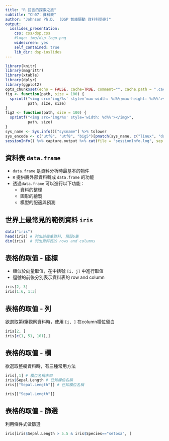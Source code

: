 ```yaml
---
title: "R 語言的探索之旅"
subtitle: "Ch07：資料表"
author: "Johnson Ph.D.  (DSP 智庫驅動 資料科學家)"
output:
  ioslides_presentation:
    css: css/dsp.css
    #logo: img/dsp_logo.png
    widescreen: yes
    self_contained: true
    lib_dir: dsp-ioslides
---
```

```r
library(knitr)
library(magrittr)
library(xtable)
library(dplyr)
library(ggplot2)
opts_chunk$set(echo = FALSE, cache=TRUE, comment="", cache.path = ".cache-EDA/")
fig <- function(path, size = 100) {
  sprintf("<img src='img/%s' style='max-width: %d%%;max-height: %d%%'></img>", 
          path, size, size)
}
fig2 <- function(path, size = 100) {
  sprintf("<img src='img/%s' style='width: %d%%'></img>", 
          path, size)
}
sys_name <- Sys.info()["sysname"] %>% tolower
sys_encode <- c("utf8", "utf8", "big5")[pmatch(sys_name, c("linux", "darwin", "windows"))]
sessionInfo() %>% capture.output %>% cat(file = "sessionInfo.log", sep = "\n")
```
## 資料表 `data.frame`

- `data.frame` 是資料分析時最基本的物件
- `R` 提供將外部資料轉成 `data.frame` 的功能
- 透過`data.frame` 可以進行以下功能：
    - 資料的整理
    - 圖形的繪製
    - 模型的配適與預測


## 世界上最常見的範例資料 `iris`  
```r
data("iris")
head(iris) # 列出前幾筆資料, 預設6筆
dim(iris)  # 列出資料表的 rows and columns
```

## 表格的取值 - 座標
- 類似於向量取值，在中括號 `[i, j]` 中進行取值
- 逗號的前後分別表示資料表的 row and column
```r
iris[2, 3]
iris[1:6, 1:3]
```

## 表格的取值 - 列
欲選取第i筆觀察資料時，使用 `[i, ]` 在column欄位留白
```r
iris[2, ]
iris[c(1, 51, 101),]
```

## 表格的取值 - 欄
欲選取整欄資料時，有三種常用方法
```r
iris[,1] # 欄位名稱未知
iris$Sepal.Length # 已知欄位名稱
iris[["Sepal.Length"]] # 已知欄位名稱 
```
```r
iris[["Sepal.Length"]]
```

## 表格的取值 - 篩選
利用條件式做篩選
```r
iris[iris$Sepal.Length > 5.5 & iris$Species=="setosa", ]
```
